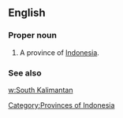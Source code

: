 ==English==

===Proper noun===
{{en-proper noun}}

# A province of [[Indonesia]].

===See also===
[[w:South Kalimantan]]

[[Category:Provinces of Indonesia]]